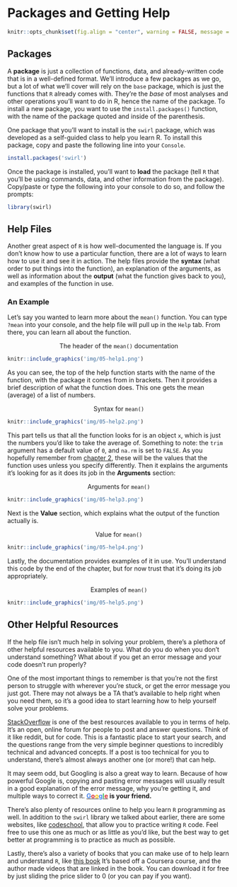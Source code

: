 # Packages and Getting Help

```r
knitr::opts_chunk$set(fig.align = "center", warning = FALSE, message = FALSE, cache = TRUE)
```

## Packages

A <span class = 'vocab'>**package**</span> is just a collection of functions, data, and already-written code that is in a well-defined format. We'll introduce a few packages as we go, but a lot of what we'll cover will rely on the `base` package, which is just the functions that `R` already comes with. They're the *base* of most analyses and other operations you'll want to do in R, hence the name of the package. To install a new package, you want to use the `install.packages()` function, with the name of the package quoted and inside of the parenthesis. 

One package that you'll want to install is the `swirl` package, which was developed as a self-guided class to help you learn R. To install this package, copy and paste the following line into your `Console`.

```r
install.packages('swirl')
```

Once the package is installed, you'll want to <span class = 'vocab'>**load**</span> the package (tell `R` that you'll be using commands, data, and other information from the package). Copy/paste or type the following into your console to do so, and follow the prompts:

```r
library(swirl)
```

## Help Files {#helpfiles}

Another great aspect of `R` is how well-documented the language is. If you don't know how to use a particular function, there are a lot of ways to learn how to use it and see it in action. The help files provide the <span class = 'vocab'>**syntax**</span> (what order to put things into the function), an explanation of the arguments, as well as information about the <span class = 'vocab'>**output**</span> (what the function gives back to you), and examples of the function in use.

### An Example {-}

Let's say you wanted to learn more about the `mean()` function. You can type `?mean` into your console, and the help file will pull up in the `Help` tab. From there, you can learn all about the function.

<div style = 'text-align: center'>The header of the `mean()` documentation</div>

```r
knitr::include_graphics('img/05-help1.png')
```

As you can see, the top of the help function starts with the name of the function, with the package it comes from in brackets. Then it provides a brief description of what the function does. This one gets the mean (average) of a list of numbers.

<div style = 'text-align: center'>Syntax for `mean()`</div>

```r
knitr::include_graphics('img/05-help2.png')
```

This part tells us that all the function looks for is an object `x`, which is just the numbers you'd like to take the average of. Something to note: the `trim` argument has a default value of `0`, and `na.rm` is set to `FALSE`. As you hopefully remember from <a href = 'functions-and-data-types.html#default-argument-note'>chapter 2</a>, these will be the values that the function uses unless you specify differently. Then it explains the arguments it's looking for as it does its job in the **Arguments** section:

<div style = 'text-align: center'>Arguments for `mean()`</div>

```r
knitr::include_graphics('img/05-help3.png')
```

Next is the **Value** section, which explains what the output of the function actually is.

<div style = 'text-align: center'>Value for `mean()`</div>

```r
knitr::include_graphics('img/05-help4.png')
```

Lastly, the documentation provides examples of it in use. You'll understand this code by the end of the chapter, but for now trust that it's doing its job appropriately.

<div style = 'text-align: center'>Examples of `mean()`</div>

```r
knitr::include_graphics('img/05-help5.png')
```

## Other Helpful Resources

If the help file isn't much help in solving your problem, there's a plethora of other helpful resources available to you. What do you do when you don't understand something? What about if you get an error message and your code doesn't run properly?

One of the most important things to remember is that you're not the first person to struggle with wherever you're stuck, or get the error message you just got. There may not always be a TA that's available to help right when you need them, so it's a good idea to start learning how to help yourself solve your problems.

[StackOverflow](https://stackoverflow.com/questions/tagged/r) is one of the best resources available to you in terms of help. It's an open, online forum for people to post and answer questions. Think of it like reddit, but for code. This is a fantastic place to start your search, and the questions range from the very simple beginner questions to incredibly technical and advanced concepts. If a post is too technical for you to understand, there's almost always another one (or more!) that can help.

It may seem odd, but Googling is also a great way to learn. Because of how powerful Google is, copying and pasting error messages will usually result in a good explanation of the error message, why you're getting it, and multiple ways to correct it. **[<span style = 'color:#4885ed'>G</span><span style = 'color:#db3236'>o</span><span style = 'color:#f4c20d'>o</span><span style = 'color:#4885ed'>g</span><span style = 'color:#3cba54'>l</span><span style = 'color:#db3236'>e</span>](www.google.com) is your friend.**

There's also plenty of resources online to help you learn `R` programming as well. In addition to the `swirl` library we talked about earlier, there are some websites, like [codeschool](http://tryr.codeschool.com/levels/1/challenges/1), that allow you to practice writing `R` code. Feel free to use this one as much or as little as you'd like, but the best way to get better at programming is to practice as much as possible.

Lastly, there's also a variety of books that you can make use of to help learn and understand `R`, like [this book](https://leanpub.com/rprogramming) It's based off a Coursera course, and the author made videos that are linked in the book. You can download it for free by just sliding the price slider to 0 (or you can pay if you want).
